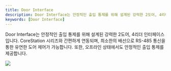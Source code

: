 ```yaml
---
title: Door Interface
description: Door Interface는 안정적인 출입 통제를 위해 설계된 강력한 2도어, 4리더 인터페이스입니다.
keywords: [Door Interface]
---
```


Door Interface는 안정적인 출입 통제를 위해 설계된 강력한 2도어, 4리더 인터페이스입니다. CoreStation 시리즈와 간편하게 연동되며, 최소한의 배선으로 RS-485 통신을 통한 유연한 도어 제어가 가능합니다. 또한, 오프라인 상태에서도 안정적인 출입 통제를 제공합니다.

<Image src='/img/device/di24-main.png' />

<Overview />